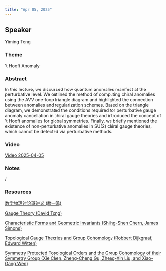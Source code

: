 ```yaml
---
title: "Apr 05, 2025"
---
```


## Speaker
Yiming Teng

### Theme
't Hooft Anomaly

### Abstract
In this lecture, we discussed how quantum anomalies manifest at the perturbative level. We outlined the method of computing chiral anomalies using the AVV one-loop triangle diagram and highlighted the connection between anomalies and regularization schemes. Based on the triangle diagram, we demonstrated the conditions required for perturbative gauge anomaly cancellation in chiral gauge theories and introduced the concept of ’t Hooft anomalies for global symmetries. Finally, we briefly mentioned the existence of non-perturbative anomalies in SU(2) chiral gauge theories, which cannot be detected via perturbative methods.

### Video  
[Video 2025-04-05](https://drive.google.com/file/d/1ahl9LnPCWFKcP7pEH9Nnvsl5Gc7onOX8/view?usp=sharing)

### Notes  
/

### Resources  
[数学物理讨论班讲义 (滕一鸣)](https://drive.google.com/file/d/1ILs-sk0sPdQKirTcmDtoZp637sZZAxMQ/view?usp=sharing)

[Gauge Theory (David Tong)](https://drive.google.com/file/d/11DanV8ZPUsgH2pw8RsFgbPP1H75IfEVg/view?usp=sharing)

[Characteristic Forms and Geometric Invariants (Shiing-Shen Chern, James Simons)](https://drive.google.com/file/d/1OvtQS1ZTzobYTcVuan9WTB4SSzY8iIkp/view?usp=sharing)

[Topological Gauge Theories and Group Cohomology (Robbert Dijkgraaf, Edward Witten)](https://drive.google.com/file/d/1vegXLF9qCoOM4RBap56j9Zi8PIMKulE3/view?usp=sharing)

[Symmetry Protected Topological Orders and the Group Cohomology of their Symmetry Group (Xie Chen, Zheng-Cheng Gu, Zheng-Xin Liu, and Xiao-Gang Wen)](https://drive.google.com/file/d/120WCXLRHYulDZVHwdFH0nLM2R-x0jhli/view?usp=sharing)